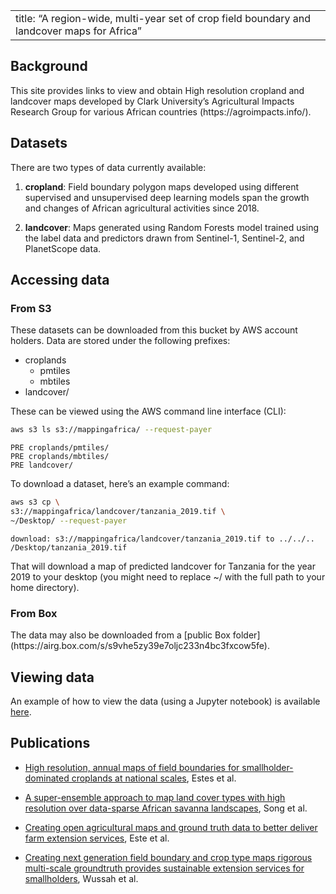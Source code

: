 
---
title: "A region-wide, multi-year set of crop field boundary and landcover maps for Africa"
---

## Background

This site provides links to view and obtain High resolution cropland and 
landcover maps developed by Clark University's Agricultural Impacts 
Research Group for various African countries (https://agroimpacts.info/).

## Datasets

There are two types of data currently available:

1. **cropland**: Field boundary polygon maps developed using different
supervised and unsupervised deep learning models span the growth and changes
of African agricultural activities since 2018.

2. **landcover**: Maps generated using Random Forests model trained using the
 label data and predictors drawn from Sentinel-1, Sentinel-2, and PlanetScope data.

## Accessing data

### From S3

These datasets can be downloaded from this bucket by AWS account holders. 
Data are stored under the following prefixes:

- croplands
    - pmtiles
    - mbtiles
- landcover/

These can be viewed using the AWS command line interface (CLI):

```bash
aws s3 ls s3://mappingafrica/ --request-payer
```

    PRE croplands/pmtiles/
    PRE croplands/mbtiles/
    PRE landcover/

To download a dataset, here’s an example command:

```bash
aws s3 cp \
s3://mappingafrica/landcover/tanzania_2019.tif \
~/Desktop/ --request-payer
```

    download: s3://mappingafrica/landcover/tanzania_2019.tif to ../../..
    /Desktop/tanzania_2019.tif

That will download a map of predicted landcover for Tanzania for the year 2019 
to your desktop (you might need to replace \~/ with the full path to your home
directory).

### From Box

The data may also be downloaded from a [public Box folder]
(https://airg.box.com/s/s9vhe5zy39e7oljc233n4bc3fxcow5fe).

## Viewing data

An example of how to view the data (using a Jupyter notebook) is available 
[here](https://github.com/agroimpacts/webmapper.git).

## Publications

- [High resolution, annual maps of field boundaries for smallholder-dominated croplands at national scales](https://www.frontiersin.org/journals/artificial-intelligence/articles/10.3389/frai.2021.744863/full), Estes et al.

- [A super-ensemble approach to map land cover types with high resolution over data-sparse African savanna landscapes](https://www.sciencedirect.com/science/article/pii/S1569843222003405), Song et al.

- [Creating open agricultural maps and ground truth data to better deliver farm extension services](https://cropanalytics.net/wp-content/uploads/2022/04/FarmerlineClark-Report-Feb-2022-002.pdf), Este et al.

- [Creating next generation field boundary and crop type maps rigorous multi-scale groundtruth provides sustainable extension services for smallholders](https://cropanalytics.net/wp-content/uploads/2022/11/Farmerline-Clark-Round-2-Report-V2-Nov-8-2022.pdf), Wussah et al.
